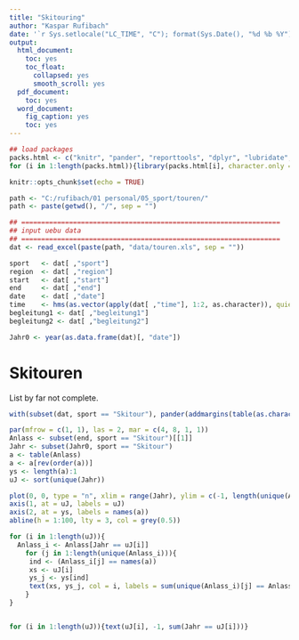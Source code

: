 ```yaml
---
title: "Skitouring"
author: "Kaspar Rufibach"
date: '`r Sys.setlocale("LC_TIME", "C"); format(Sys.Date(), "%d %b %Y")`'
output:
  html_document:
    toc: yes
    toc_float:
      collapsed: yes
      smooth_scroll: yes
  pdf_document:
    toc: yes
  word_document:
    fig_caption: yes
    toc: yes
---
```


```r
## load packages
packs.html <- c("knitr", "pander", "reporttools", "dplyr", "lubridate", "readxl")
for (i in 1:length(packs.html)){library(packs.html[i], character.only = TRUE)}

knitr::opts_chunk$set(echo = TRUE)

path <- "C:/rufibach/01 personal/05_sport/touren/"
path <- paste(getwd(), "/", sep = "")

## =================================================================
## input uebu data
## =================================================================
dat <- read_excel(paste(path, "data/touren.xls", sep = ""))

sport   <- dat[ ,"sport"]
region  <- dat[ ,"region"]
start   <- dat[ ,"start"]
end     <- dat[ ,"end"]
date    <- dat[ ,"date"]
time    <- hms(as.vector(apply(dat[ ,"time"], 1:2, as.character)), quiet = TRUE)
begleitung1 <- dat[ ,"begleitung1"]
begleitung2 <- dat[ ,"begleitung2"]

Jahr0 <- year(as.data.frame(dat)[, "date"])
```

# Skitouren

List by far not complete.


```r
with(subset(dat, sport == "Skitour"), pander(addmargins(table(as.character(end), year(date))), digits = 1))
```



```r
par(mfrow = c(1, 1), las = 2, mar = c(4, 8, 1, 1))
Anlass <- subset(end, sport == "Skitour")[[1]]
Jahr <- subset(Jahr0, sport == "Skitour")
a <- table(Anlass)
a <- a[rev(order(a))]
ys <- length(a):1
uJ <- sort(unique(Jahr))

plot(0, 0, type = "n", xlim = range(Jahr), ylim = c(-1, length(unique(Anlass))), xaxt = "n", xlab = "", ylab = "", yaxt = "n")
axis(1, at = uJ, labels = uJ)
axis(2, at = ys, labels = names(a))
abline(h = 1:100, lty = 3, col = grey(0.5))

for (i in 1:length(uJ)){
  Anlass_i <- Anlass[Jahr == uJ[i]]
    for (j in 1:length(unique(Anlass_i))){
     ind <- (Anlass_i[j] == names(a))
     xs <- uJ[i]
     ys_j <- ys[ind]
     text(xs, ys_j, col = i, labels = sum(unique(Anlass_i)[j] == Anlass_i), cex = 1.5)
    }
}


for (i in 1:length(uJ)){text(uJ[i], -1, sum(Jahr == uJ[i]))}
```

